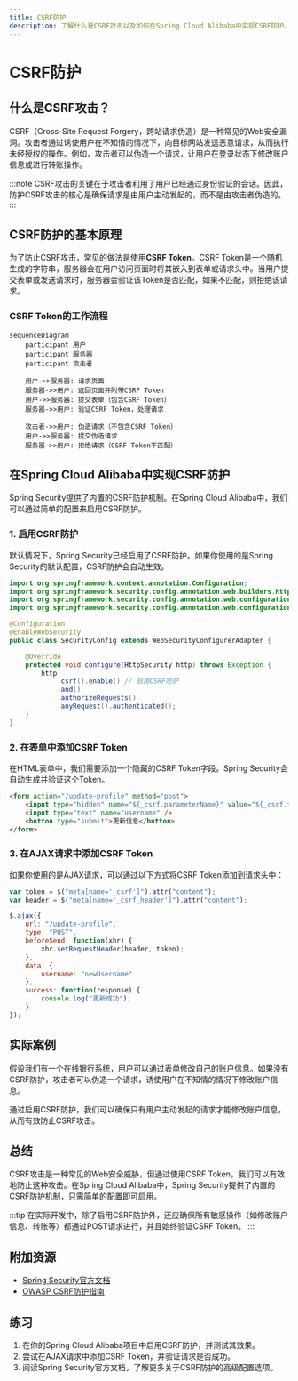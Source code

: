 ```yaml
---
title: CSRF防护
description: 了解什么是CSRF攻击以及如何在Spring Cloud Alibaba中实现CSRF防护。本文适合初学者，包含清晰的解释、代码示例和实际案例。
---
```


# CSRF防护

## 什么是CSRF攻击？

CSRF（Cross-Site Request Forgery，跨站请求伪造）是一种常见的Web安全漏洞。攻击者通过诱使用户在不知情的情况下，向目标网站发送恶意请求，从而执行未经授权的操作。例如，攻击者可以伪造一个请求，让用户在登录状态下修改账户信息或进行转账操作。

:::note
CSRF攻击的关键在于攻击者利用了用户已经通过身份验证的会话。因此，防护CSRF攻击的核心是确保请求是由用户主动发起的，而不是由攻击者伪造的。
:::

## CSRF防护的基本原理

为了防止CSRF攻击，常见的做法是使用**CSRF Token**。CSRF Token是一个随机生成的字符串，服务器会在用户访问页面时将其嵌入到表单或请求头中。当用户提交表单或发送请求时，服务器会验证该Token是否匹配，如果不匹配，则拒绝该请求。

### CSRF Token的工作流程

```mermaid
sequenceDiagram
    participant 用户
    participant 服务器
    participant 攻击者

    用户->>服务器: 请求页面
    服务器->>用户: 返回页面并附带CSRF Token
    用户->>服务器: 提交表单（包含CSRF Token）
    服务器->>用户: 验证CSRF Token，处理请求

    攻击者->>用户: 伪造请求（不包含CSRF Token）
    用户->>服务器: 提交伪造请求
    服务器->>用户: 拒绝请求（CSRF Token不匹配）
```

## 在Spring Cloud Alibaba中实现CSRF防护

Spring Security提供了内置的CSRF防护机制。在Spring Cloud Alibaba中，我们可以通过简单的配置来启用CSRF防护。

### 1. 启用CSRF防护

默认情况下，Spring Security已经启用了CSRF防护。如果你使用的是Spring Security的默认配置，CSRF防护会自动生效。

```java
import org.springframework.context.annotation.Configuration;
import org.springframework.security.config.annotation.web.builders.HttpSecurity;
import org.springframework.security.config.annotation.web.configuration.EnableWebSecurity;
import org.springframework.security.config.annotation.web.configuration.WebSecurityConfigurerAdapter;

@Configuration
@EnableWebSecurity
public class SecurityConfig extends WebSecurityConfigurerAdapter {

    @Override
    protected void configure(HttpSecurity http) throws Exception {
        http
            .csrf().enable() // 启用CSRF防护
            .and()
            .authorizeRequests()
            .anyRequest().authenticated();
    }
}
```

### 2. 在表单中添加CSRF Token

在HTML表单中，我们需要添加一个隐藏的CSRF Token字段。Spring Security会自动生成并验证这个Token。

```html
<form action="/update-profile" method="post">
    <input type="hidden" name="${_csrf.parameterName}" value="${_csrf.token}" />
    <input type="text" name="username" />
    <button type="submit">更新信息</button>
</form>
```

### 3. 在AJAX请求中添加CSRF Token

如果你使用的是AJAX请求，可以通过以下方式将CSRF Token添加到请求头中：

```javascript
var token = $("meta[name='_csrf']").attr("content");
var header = $("meta[name='_csrf_header']").attr("content");

$.ajax({
    url: "/update-profile",
    type: "POST",
    beforeSend: function(xhr) {
        xhr.setRequestHeader(header, token);
    },
    data: {
        username: "newUsername"
    },
    success: function(response) {
        console.log("更新成功");
    }
});
```

## 实际案例

假设我们有一个在线银行系统，用户可以通过表单修改自己的账户信息。如果没有CSRF防护，攻击者可以伪造一个请求，诱使用户在不知情的情况下修改账户信息。

通过启用CSRF防护，我们可以确保只有用户主动发起的请求才能修改账户信息，从而有效防止CSRF攻击。

## 总结

CSRF攻击是一种常见的Web安全威胁，但通过使用CSRF Token，我们可以有效地防止这种攻击。在Spring Cloud Alibaba中，Spring Security提供了内置的CSRF防护机制，只需简单的配置即可启用。

:::tip
在实际开发中，除了启用CSRF防护外，还应确保所有敏感操作（如修改账户信息、转账等）都通过POST请求进行，并且始终验证CSRF Token。
:::

## 附加资源

- [Spring Security官方文档](https://docs.spring.io/spring-security/reference/features/exploits/csrf.html)
- [OWASP CSRF防护指南](https://owasp.org/www-community/attacks/csrf)

## 练习

1. 在你的Spring Cloud Alibaba项目中启用CSRF防护，并测试其效果。
2. 尝试在AJAX请求中添加CSRF Token，并验证请求是否成功。
3. 阅读Spring Security官方文档，了解更多关于CSRF防护的高级配置选项。